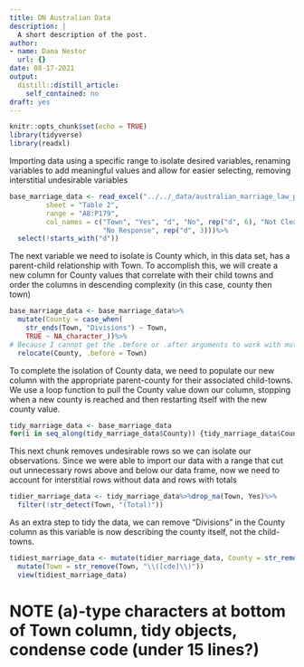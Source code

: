 ```yaml
---
title: DN Australian Data
description: |
  A short description of the post.
author:
- name: Dana Nestor
  url: {}
date: 08-17-2021
output:
  distill::distill_article:
    self_contained: no
draft: yes
---
```



```r
knitr::opts_chunk$set(echo = TRUE)
library(tidyverse)
library(readxl)
```

Importing data using a specific range to isolate desired variables, renaming variables to add meaningful values and allow for easier selecting, removing interstitial undesirable variables

```r
base_marriage_data <- read_excel("../../_data/australian_marriage_law_postal_survey_2017_-_response_final.xls", 
         sheet = "Table 2", 
         range = "A8:P179", 
         col_names = c("Town", "Yes", "d", "No", rep("d", 6), "Not Clear", "d", 
                       "No Response", rep("d", 3)))%>%
  select(!starts_with("d"))
```
The next variable we need to isolate is County which, in this data set, has a parent-child relationship with Town. To accomplish this, we will create a new column for County values that correlate with their child towns and order the columns in descending complexity (in this case, county then town)

```r
base_marriage_data <- base_marriage_data%>%
  mutate(County = case_when(
    str_ends(Town, "Divisions") ~ Town, 
    TRUE ~ NA_character_))%>%
# Because I cannot get the .before or .after arguments to work with mutate(), I am using the relocate() function to move the County column before the Town column so we can maintain a descending order of complexity in governmental organizations
  relocate(County, .before = Town)
```

To complete the isolation of County data, we need to populate our new column with the appropriate parent-county for their associated child-towns. We use a loop function to pull the County value down our column, stopping when a new county is reached and then restarting itself with the new county value.

```r
tidy_marriage_data <- base_marriage_data
for(i in seq_along(tidy_marriage_data$County)) {tidy_marriage_data$County[i] <- ifelse(is.na(tidy_marriage_data$County[i]), tidy_marriage_data$County[i-1], tidy_marriage_data$County[i])}
```

This next chunk removes undesirable rows so we can isolate our observations. Since we were able to import our data with a range that cut out unnecessary rows above and below our data frame, now we need to account for interstitial rows without data and rows with totals

```r
tidier_marriage_data <- tidy_marriage_data%>%drop_na(Town, Yes)%>%
  filter(!str_detect(Town, "(Total)"))
```

As an extra step to tidy the data, we can remove "Divisions" in the County column as this variable is now describing the county itself, not the child-towns.

```r
tidiest_marriage_data <- mutate(tidier_marriage_data, County = str_remove(County, " Divisions"))%>%
  mutate(Town = str_remove(Town, "\\([cde]\\)"))
  view(tidiest_marriage_data)
```



# NOTE (a)-type characters at bottom of Town column, tidy objects, condense code (under 15 lines?)



